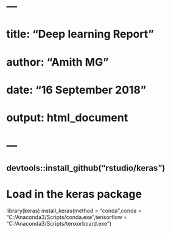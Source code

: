 # ---
# title: "Deep learning Report"
# author: "Amith MG"
# date: "16 September 2018"
# output: html_document
# ---

## devtools::install_github("rstudio/keras")

# Load in the keras package
library(keras)
install_keras(method = "conda",conda = "C:/Anaconda3/Scripts/conda.exe",tensorflow = "C:/Anaconda3/Scripts/tenxorboard.exe")

